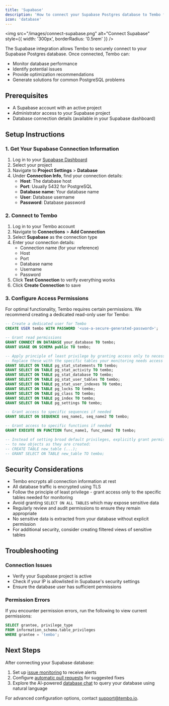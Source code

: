 ```yaml
---
title: 'Supabase'
description: 'How to connect your Supabase Postgres database to Tembo for AI-powered monitoring, optimization, and issue resolution.'
icon: 'database'
---
```


<img
	src="/images/connect-supabase.png"
	alt="Connect Supabase"
	style={{ width: '300px', borderRadius: '0.5rem' }}
/>

The Supabase integration allows Tembo to securely connect to your Supabase Postgres database. Once connected, Tembo can:

- Monitor database performance
- Identify potential issues
- Provide optimization recommendations
- Generate solutions for common PostgreSQL problems

## Prerequisites

- A Supabase account with an active project
- Administrator access to your Supabase project
- Database connection details (available in your Supabase dashboard)

## Setup Instructions

### 1. Get Your Supabase Connection Information

1. Log in to your [Supabase Dashboard](https://app.supabase.io/)
2. Select your project
3. Navigate to **Project Settings** > **Database**
4. Under **Connection Info**, find your connection details:
   - **Host**: The database host
   - **Port**: Usually 5432 for PostgreSQL
   - **Database name**: Your database name
   - **User**: Database username
   - **Password**: Database password

### 2. Connect to Tembo

1. Log in to your Tembo account
2. Navigate to **Connections** > **Add Connection**
3. Select **Supabase** as the connection type
4. Enter your connection details:
   - Connection name (for your reference)
   - Host
   - Port
   - Database name
   - Username
   - Password
5. Click **Test Connection** to verify everything works
6. Click **Create Connection** to save

### 3. Configure Access Permissions

For optimal functionality, Tembo requires certain permissions. We recommend creating a dedicated read-only user for Tembo:

```sql
-- Create a dedicated user for Tembo
CREATE USER tembo WITH PASSWORD '<use-a-secure-generated-password>';

-- Grant read permissions
GRANT CONNECT ON DATABASE your_database TO tembo;
GRANT USAGE ON SCHEMA public TO tembo;

-- Apply principle of least privilege by granting access only to necessary tables
-- Replace these with the specific tables your monitoring needs access to
GRANT SELECT ON TABLE pg_stat_statements TO tembo;
GRANT SELECT ON TABLE pg_stat_activity TO tembo;
GRANT SELECT ON TABLE pg_stat_database TO tembo;
GRANT SELECT ON TABLE pg_stat_user_tables TO tembo;
GRANT SELECT ON TABLE pg_stat_user_indexes TO tembo;
GRANT SELECT ON TABLE pg_locks TO tembo;
GRANT SELECT ON TABLE pg_class TO tembo;
GRANT SELECT ON TABLE pg_index TO tembo;
GRANT SELECT ON TABLE pg_settings TO tembo;

-- Grant access to specific sequences if needed
GRANT SELECT ON SEQUENCE seq_name1, seq_name2 TO tembo;

-- Grant access to specific functions if needed
GRANT EXECUTE ON FUNCTION func_name1, func_name2 TO tembo;

-- Instead of setting broad default privileges, explicitly grant permissions
-- to new objects as they are created:
-- CREATE TABLE new_table (...);
-- GRANT SELECT ON TABLE new_table TO tembo;
```

## Security Considerations

- Tembo encrypts all connection information at rest
- All database traffic is encrypted using TLS
- Follow the principle of least privilege - grant access only to the specific tables needed for monitoring
- Avoid granting `SELECT ON ALL TABLES` which may expose sensitive data
- Regularly review and audit permissions to ensure they remain appropriate
- No sensitive data is extracted from your database without explicit permission
- For additional security, consider creating filtered views of sensitive tables

## Troubleshooting

### Connection Issues

- Verify your Supabase project is active
- Check if your IP is allowlisted in Supabase's security settings
- Ensure the database user has sufficient permissions

### Permission Errors

If you encounter permission errors, run the following to view current permissions:

```sql
SELECT grantee, privilege_type
FROM information_schema.table_privileges
WHERE grantee = 'tembo';
```

## Next Steps

After connecting your Supabase database:

1. Set up [issue monitoring](/solving/issues) to receive alerts
2. Configure [automatic pull requests](/solving/pull-requests) for suggested fixes
3. Explore the AI-powered [database chat](/chat) to query your database using natural language

For advanced configuration options, contact support@tembo.io.
